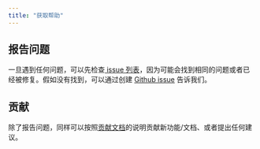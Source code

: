 ```yaml
---
title: "获取帮助"
---
```


## 报告问题

一旦遇到任何问题，可以先检查[ issue 列表](https://https://github.com/flomesh-io/pipy/issues/)，因为可能会找到相同的问题或者已经被修复。假如没有找到，可以通过创建 [Github issue](https://github.com/flomesh-io/pipy/issues) 告诉我们。

## 贡献

除了报告问题，同样可以按照[贡献文档](https://github.com/flomesh-io/pipy/blob/main/CONTRIBUTING.md)的说明贡献新功能/文档、或者提出任何建议。